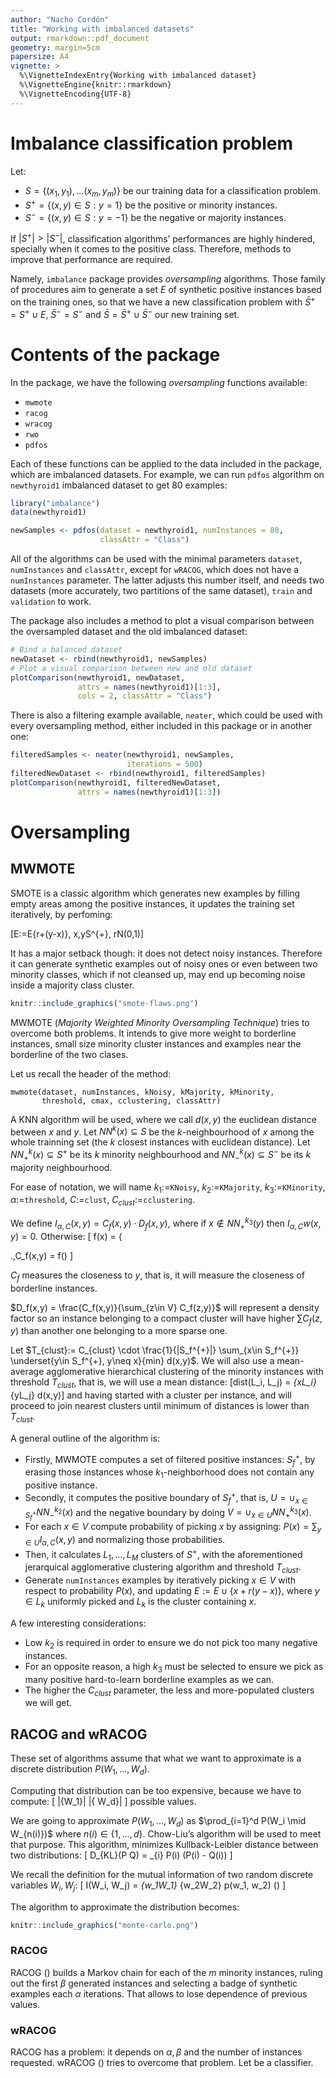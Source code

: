 ```yaml
---
author: "Nacho Cordón"
title: "Working with imbalanced datasets"
output: rmarkdown::pdf_document
geometry: margin=5cm
papersize: A4
vignette: >
  %\VignetteIndexEntry{Working with imbalanced dataset}
  %\VignetteEngine{knitr::rmarkdown}
  %\VignetteEncoding{UTF-8}
---
```

# Imbalance classification problem
Let:

  * $S=\{(x_1, y_1), \ldots (x_m, y_m)\}$ be our training data for a classification problem.
  * $S^{+} = \{(x,y) \in S: y=1\}$ be the positive or minority instances.
  * $S^{-} = \{(x,y) \in S: y=-1\}$ be the negative or majority instances.

If $|S^{+}| > |S^{-}|$, classification algorithms' performances are highly hindered, specially when it comes to the positive class. Therefore, methods to improve that performance are required. 

Namely, `imbalance` package provides *oversampling* algorithms. Those family of procedures aim to generate a set $E$ of synthetic positive instances based on the training ones, so that we have a new classification problem with $\bar{S}^{+} = S^{+} \cup E$, $\bar{S}^{-} = S^{-}$ and $\bar{S} = \bar{S}^{+}\cup \bar{S}^{-}$ our new training set.

# Contents of the package

In the package, we have the following *oversampling* functions available:

* `mwmote`
* `racog`
* `wracog`
* `rwo`
* `pdfos`

Each of these functions can be applied to the data included in the package, which are imbalanced datasets. For example, we can run `pdfos` algorithm on `newthyroid1` imbalanced dataset to get 80 examples:

```r
library("imbalance")
data(newthyroid1)

newSamples <- pdfos(dataset = newthyroid1, numInstances = 80,
                    classAttr = "Class")
```

All of the algorithms can be used with the minimal parameters `dataset`, `numInstances` and `classAttr`, except for `wRACOG`, which does not have a `numInstances` parameter. The latter adjusts this number itself, and needs two datasets (more accurately, two partitions of the same dataset), `train` and `validation` to work.

The package also includes a method to plot a visual comparison between the oversampled dataset and the old
imbalanced dataset:

```r
# Bind a balanced dataset
newDataset <- rbind(newthyroid1, newSamples)
# Plot a visual comparison between new and old dataset
plotComparison(newthyroid1, newDataset, 
               attrs = names(newthyroid1)[1:3], 
               cols = 2, classAttr = "Class")
```

There is also a filtering example available, `neater`, which could be used with every oversampling method, either included in this package or in another one:

```r
filteredSamples <- neater(newthyroid1, newSamples, 
                          iterations = 500)
filteredNewDataset <- rbind(newthyroid1, filteredSamples)
plotComparison(newthyroid1, filteredNewDataset, 
               attrs = names(newthyroid1)[1:3])
```

# Oversampling
## MWMOTE
SMOTE is a classic algorithm which generates new examples by filling empty areas among the positive instances, it updates the training set iteratively, by perfoming:

\[E:=E\cup\{r+(y-x)\}, \quad x,y\in S^{+}, r\sim N(0,1)\]

It has a major setback though: it does not detect noisy instances. Therefore it can generate synthetic examples out of noisy ones or even between two minority classes, which if not cleansed up, may end up becoming noise inside a majority class cluster.

```r
knitr::include_graphics("smote-flaws.png")
```

MWMOTE (*Majority Weighted Minority Oversampling Technique*) tries to overcome both problems. It intends to give more weight to borderline instances, small size minority cluster instances and examples near the borderline of the two clases. 

Let us recall the header of the method:

```
mwmote(dataset, numInstances, kNoisy, kMajority, kMinority,
       threshold, cmax, cclustering, classAttr)
```

A KNN algorithm will be used, where we call $d(x,y)$ the euclidean distance between $x$ and $y$. Let $NN^{k}(x)\subseteq S$ be the $k$-neighbourhood of $x$ among the whole trainning set (the $k$ closest instances with euclidean distance). Let $NN_{+}^k(x) \subseteq S^{+}$ be its $k$ minority neighbourhood and $NN_{-}^k(x) \subseteq S^{-}$ be its $k$ majority neighbourhood.

For ease of notation, we will name $k_1:=$`KNoisy`, $k_2:=$`KMajority`, $k_3:=$`KMinority`, $\alpha:=$`threshold`, $C:=$`clust`, $C_{clust}:=$`cclustering`.

We define $I_{\alpha,C}(x,y) = C_f(x,y) \cdot D_f(x,y)$, where if $x \notin NN_{+}^{k_3}(y)$ then $I_{\alpha,C}w(x,y) = 0$. 
Otherwise:
\[
  f(x) = \left\{\begin{array}{ll} 
                x &, x\le \alpha \\
                C & \textrm{en otro caso}
               \end{array}\right.,\qquad C_f(x,y) = \frac{C}{\alpha} \cdot f\left(\frac{d}{d(x,y)}\right)
\]

$C_f$ measures the closeness to $y$, that is, it will measure the closeness of borderline instances.

$D_f(x,y) = \frac{C_f(x,y)}{\sum_{z\in V} C_f(z,y)}$ will represent a density factor so an instance belonging 
to a compact cluster will have higher $\sum C_f(z,y)$ than another one belonging to a more sparse one.

Let $T_{clust}:= C_{clust} \cdot \frac{1}{|S_f^{+}|} \sum_{x\in S_f^{+}} \underset{y\in S_f^{+}, y\neq x}{min} d(x,y)$. We will also use a mean-average agglomerative hierarchical clustering of the minority instances with threshold $T_{clust}$, that is, we will use a mean distance:
\[dist(L_i, L_j) = \frac{1}{|L_i||L_j|} \sum_{x\in L_i} \sum_{y\in L_j} d(x,y)\]
and having started with a cluster per instance, and will proceed to join nearest clusters until minimum of distances is lower than $T_{clust}$.  

A general outline of the algorithm is:

* Firstly, MWMOTE computes a set of filtered positive instances: $S_f^{+}$, by erasing those instances whose $k_1$-neighborhood does not contain any positive instance.
* Secondly, it computes the positive boundary of $S_f^{+}$, that is, $U = \cup_{x \in S^{+}_f} NN_{-}^{k_2}(x)$ and the negative boundary by doing $V = \cup_{x \in U} NN_{+}^{k_3}(x)$.
* For each $x\in V$ compute probability of picking $x$ by assigning: $P(x) = \sum_{y\in U} I_{\alpha, C}(x,y)$ and normalizing those probabilities.
* Then, it calculates $L_1, \ldots, L_M$ clusters of $S^{+}$, with the aforementioned jerarquical agglomerative clustering algorithm and threshold $T_{clust}$.
* Generate `numInstances` examples by iteratively picking $x\in V$ with respect to probability $P(x)$, and updating $E:=E\cup \{x+r(y-x)\}$, where $y\in L_k$ uniformly picked and $L_k$ is the cluster containing $x$.


A few interesting considerations:

* Low $k_2$ is required in order to ensure we do not pick too many negative instances.
* For an opposite reason, a high $k_3$ must be selected to ensure we pick as many positive hard-to-learn borderline examples as we can.
* The higher the $C_{clust}$ parameter, the less and more-populated clusters we will get.

## RACOG and wRACOG
These set of algorithms assume that what we want to approximate is a discrete distribution $P(W_1, \ldots, W_d)$.

Computing that distribution can be too expensive, because we have to compute:
\[
  |\{\textrm{Posibles valores para }W_1\}| \cdots |\{\textrm{Posibles valores para} W_d\}|
\]
possible values.

We are going to approximate $P(W_1, \ldots, W_d)$ as $\prod_{i=1}^d P(W_i \mid W_{n(i)})$ where $n(i) \in 
\{1, \ldots, d\}$. Chow-Liu's algorithm \ref{alg:chowliu} will be used to meet that purpose. This algorithm,
minimizes Kullback-Leibler distance between two distributions:
\[
  D_{KL}(P \parallel Q) = \sum_{i} P(i) \left(\log P(i) - \log Q(i)\right)
\]

We recall the definition for the mutual information of two random discrete variables $W_i, W_j$:
\[
  I(W_i, W_j) = \sum_{w_1\in W_1} \sum_{w_2\in W_2} p(w_1, w_2) \log\left(\frac{p(w_1,w_2)}{p(w_1) p(w_2)}\right)
\]

The algorithm to approximate the distribution becomes:


```r
knitr::include_graphics("monte-carlo.png")
```

### RACOG
RACOG (\textit{Rapidly Converging Gibbs}) builds a Markov chain for each of the $m$ minority instances, 
ruling out the first $\beta$ generated instances and selecting a badge of synthetic examples each $\alpha$ iterations. That allows to lose dependence of previous values.

### wRACOG
RACOG has a problem: it depends on $\alpha, \beta$ and the number of instances requested. wRACOG (\textit{wrapper-based RACOG}) tries to overcome that problem. Let \textit{wrapper} be a classifier.
